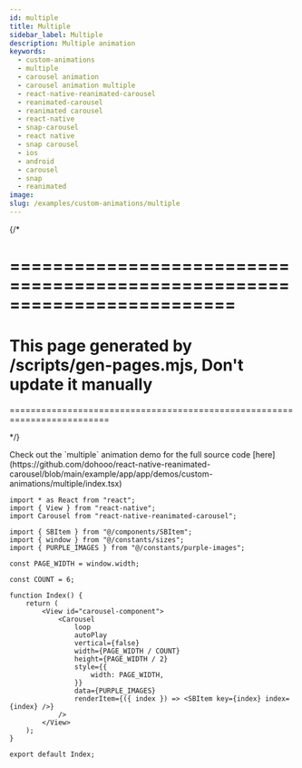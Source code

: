 ```yaml
---
id: multiple
title: Multiple
sidebar_label: Multiple
description: Multiple animation
keywords:
  - custom-animations
  - multiple
  - carousel animation
  - carousel animation multiple
  - react-native-reanimated-carousel
  - reanimated-carousel
  - reanimated carousel
  - react-native
  - snap-carousel
  - react native
  - snap carousel
  - ios
  - android
  - carousel
  - snap
  - reanimated
image:
slug: /examples/custom-animations/multiple
---
```


{/* 

=========================================================================
=========================================================================
This page generated by /scripts/gen-pages.mjs, Don't update it manually 
=========================================================================
=========================================================================

*/}


<Callout emoji="👾">
  Check out the `multiple` animation demo for the full source code [here](https://github.com/dohooo/react-native-reanimated-carousel/blob/main/example/app/app/demos/custom-animations/multiple/index.tsx)
</Callout>

<Demo pagePath='/demos/custom-animations/multiple' />

```tsx copy
import * as React from "react";
import { View } from "react-native";
import Carousel from "react-native-reanimated-carousel";

import { SBItem } from "@/components/SBItem";
import { window } from "@/constants/sizes";
import { PURPLE_IMAGES } from "@/constants/purple-images";

const PAGE_WIDTH = window.width;

const COUNT = 6;

function Index() {
	return (
		<View id="carousel-component">
			<Carousel
				loop
				autoPlay
				vertical={false}
				width={PAGE_WIDTH / COUNT}
				height={PAGE_WIDTH / 2}
				style={{
					width: PAGE_WIDTH,
				}}
				data={PURPLE_IMAGES}
				renderItem={({ index }) => <SBItem key={index} index={index} />}
			/>
		</View>
	);
}

export default Index;

```